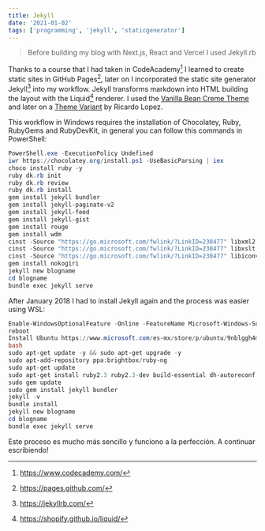 ```yaml
---
title: Jekyll
date: '2021-01-02'
tags: ['programming', 'jekyll', 'staticgenerator']
---
```


> Before building my blog with Next.js, React and Vercel I used Jekyll.rb

Thanks to a course that I had taken in CodeAcademy[^1] I learned to create static sites in GitHub Pages[^2], later on I incorporated the static site generator Jekyll[^3] into my workflow. Jekyll transforms markdown into HTML building the layout with the Liquid[^4] renderer. I used the [Vanilla Bean Creme Theme](http://richbray.me/frap/) and later on a [Theme Variant](http://ricardolopes.net/) by Ricardo Lopez.

This workflow in Windows requires the installation of Chocolatey, Ruby, RubyGems and RubyDevKit, in general you can follow this commands in PowerShell:

```powershell
PowerShell.exe -ExecutionPolicy Undefined
iwr https://chocolatey.org/install.ps1 -UseBasicParsing | iex
choco install ruby -y
ruby dk.rb init
ruby dk.rb review
ruby dk.rb install
gem install jekyll bundler
gem install jekyll-paginate-v2
gem install jekyll-feed
gem install jekyll-gist
gem install rouge
gem install wdm
cinst -Source "https://go.microsoft.com/fwlink/?LinkID=230477" libxml2
cinst -Source "https://go.microsoft.com/fwlink/?LinkID=230477" libxslt
cinst -Source "https://go.microsoft.com/fwlink/?LinkID=230477" libiconv
gem install nokogiri
jekyll new blogname
cd blogname
bundle exec jekyll serve
```

After January 2018 I had to install Jekyll again and the process was easier using WSL:

``` powershell
Enable-WindowsOptionalFeature -Online -FeatureName Microsoft-Windows-Subsystem-Linux
reboot
Install Ubuntu https://www.microsoft.com/es-mx/store/p/ubuntu/9nblggh4msv6?rtc=1
bash
sudo apt-get update -y && sudo apt-get upgrade -y
sudo apt-add-repository ppa:brightbox/ruby-ng
sudo apt-get update
sudo apt-get install ruby2.3 ruby2.3-dev build-essential dh-autoreconf
sudo gem update
sudo gem install jekyll bundler
jekyll -v
bundle install
jekyll new blogname
cd blogname
bundle exec jekyll serve
```

Este proceso es mucho más sencillo y funciono a la perfección. A continuar escribiendo!




[^1]: https://www.codecademy.com/
[^2]: https://pages.github.com/
[^3]: https://jekyllrb.com/
[^4]: https://shopify.github.io/liquid/